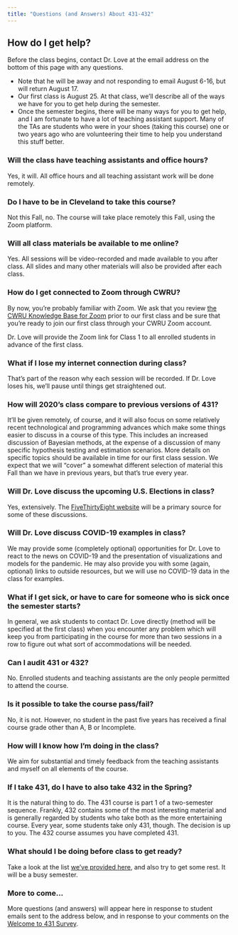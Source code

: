 ```yaml
---
title: "Questions (and Answers) About 431-432"
---
```


## How do I get help?

Before the class begins, contact Dr. Love at the email address on the bottom of this page with any questions. 

- Note that he will be away and not responding to email August 6-16, but will return August 17. 
- Our first class is August 25. At that class, we'll describe all of the ways we have for you to get help during the semester. 
- Once the semester begins, there will be many ways for you to get help, and I am fortunate to have a lot of teaching assistant support. Many of the TAs are students who were in your shoes (taking this course) one or two years ago who are volunteering their time to help you understand this stuff better.

### Will the class have teaching assistants and office hours?

Yes, it will. All office hours and all teaching assistant work will be done remotely. 

### Do I have to be in Cleveland to take this course?

Not this Fall, no. The course will take place remotely this Fall, using the Zoom platform. 

### Will all class materials be available to me online?

Yes. All sessions will be video-recorded and made available to you after class. All slides and many other materials will also be provided after each class.

### How do I get connected to Zoom through CWRU?

By now, you're probably familiar with Zoom. We ask that you review [the CWRU Knowledge Base for Zoom](https://case.edu/utech/help/knowledge-base/zoom/zoom-information) prior to our first class and be sure that you're ready to join our first class through your CWRU Zoom account.

Dr. Love will provide the Zoom link for Class 1 to all enrolled students in advance of the first class.

### What if I lose my internet connection during class?

That's part of the reason why each session will be recorded. If Dr. Love loses his, we'll pause until things get straightened out.

### How will 2020's class compare to previous versions of 431?

It'll be given remotely, of course, and it will also focus on some relatively recent technological and programming advances which make some things easier to discuss in a course of this type. This includes an increased discussion of Bayesian methods, at the expense of a discussion of many specific hypothesis testing and estimation scenarios. More details on specific topics should be available in time for our first class session. We expect that we will "cover" a somewhat different selection of material this Fall than we have in previous years, but that's true every year.

### Will Dr. Love discuss the upcoming U.S. Elections in class?

Yes, extensively. The [FiveThirtyEight website](https://fivethirtyeight.com/) will be a primary source for some of these discussions.

### Will Dr. Love discuss COVID-19 examples in class?

We may provide some (completely optional) opportunities for Dr. Love to react to the news on COVID-19 and the presentation of visualizations and models for the pandemic. He may also provide you with some (again, optional) links to outside resources, but we will use no COVID-19 data in the class for examples.

### What if I get sick, or have to care for someone who is sick once the semester starts?

In general, we ask students to contact Dr. Love directly (method will be specified at the first class) when you encounter any problem which will keep you from participating in the course for more than two sessions in a row to figure out what sort of accommodations will be needed.

### Can I audit 431 or 432?

No. Enrolled students and teaching assistants are the only people permitted to attend the course.

### Is it possible to take the course pass/fail?

No, it is not. However, no student in the past five years has received a final course grade other than A, B or Incomplete.

### How will I know how I'm doing in the class?

We aim for substantial and timely feedback from the teaching assistants and myself on all elements of the course.

### If I take 431, do I have to also take 432 in the Spring?

It is the natural thing to do. The 431 course is part 1 of a two-semester sequence. Frankly, 432 contains some of the most interesting material and is generally regarded by students who take both as the more entertaining course. Every year, some students take only 431, though. The decision is up to you. The 432 course assumes you have completed 431.

### What should I be doing before class to get ready?

Take a look at the list [we've provided here](index.html), and also try to get some rest. It will be a busy semester.

### More to come...

More questions (and answers) will appear here in response to student emails sent to the address below, and in response to your comments on the [Welcome to 431 Survey](https://bit.ly/431-2020-welcome-survey).

